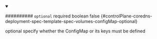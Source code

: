
<details className="config-field" data-expandable="false" open>
<summary>

########## `optional` <span className="config-field-required" data-required="false">required</span> <span className="config-field-type">boolean</span> <span className="config-field-default">false</span> <span className="config-field-enum"></span> {#controlPlane-coredns-deployment-spec-template-spec-volumes-configMap-optional}

optional specify whether the ConfigMap or its keys must be defined

</summary>



</details>
